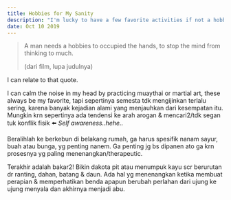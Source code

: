 ```yaml
---
title: Hobbies for My Sanity
description: "I'm lucky to have a few favorite activities if not a hobbies."
date: Oct 10 2019
---
```




> A man needs a hobbies to occupied the hands, 
> to stop the mind from thinking to much.
>
> (dari film, lupa judulnya)

I can relate to that quote.

I can calm the noise in my head by practicing muaythai or martial art, these always be my favorite, tapi sepertinya semesta tdk mengijinkan terlalu sering, karena banyak kejadian alami yang menjauhkan dari kesempatan itu. Mungkin krn sepertinya ada tendensi ke arah arogan & mencari2/tdk segan tuk konflik fisik :arrow_left: *Self awareness..hehe..*

Beralihlah ke berkebun di belakang rumah, ga harus spesifik nanam sayur, buah atau bunga, yg penting nanem. Ga penting jg bs dipanen ato ga krn prosesnya yg paling menenangkan/therapeutic.

Terakhir adalah bakar2! Bikin dakota pit atau menumpuk kayu scr berurutan  dr ranting, dahan, batang & daun. Ada hal yg menenangkan ketika membuat perapian & memperhatikan benda apapun berubah perlahan dari ujung ke ujung menyala dan akhirnya menjadi abu.
